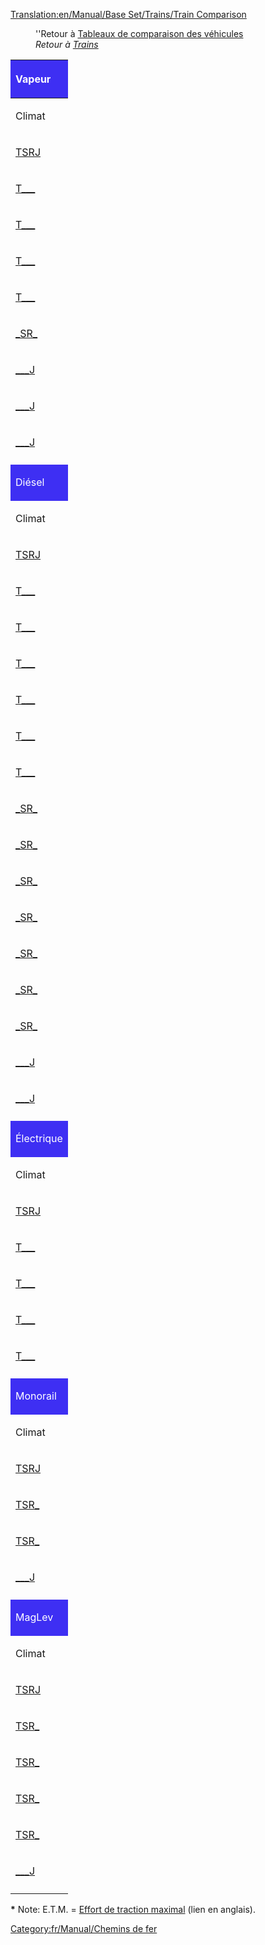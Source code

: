 [[Translation:en/Manual/Base Set/Trains/Train Comparison]]


:''Retour à [[fr/Manual/Base Set/Tableaux de comparaison des véhicules|Tableaux de comparaison des véhicules]]
:''Retour à [[fr/Manual/Trains|Trains]]''

{|bgcolor="white" border=1 style="width=100%"
!colspan="11" style="background: #3e2ff3; color: white;" align="left" |Vapeur
|- style="background: #ffdead"
!Climat
!Nom de modèle
!Coût
!Vitesse
!Poids
!Puissance
!E.T.M.*
!Coût d'entretien / an
!Conçu en
!Durée de vie
!Capacité
|- style="font-size: 90%; background: #ffdead; text-align: center"
|[[fr/Manual/Base Set/TSRJ|TSRJ]]
|Nom original TTD
|£ ($)
|km/h (mph)
|t
|cv (kW)
|kN
|£ / an ($ / an)
|année
|années
|
|- align="center"
|[[fr/Manual/Base Set/TSRJ|T___]]
|style="background: #ccffcc" align="left"|[[File:en/Manual/Base Set/Trains/Kirbypaultank.png|Kirby Paul Tank Engine]] [[fr/Manual/Base Set/Trains/Kirby Paul Tank|Collet Pannier Tank (Kirby Paul Tank)]]
|style="background: #ccccff" |8 203 (16 406)
|style="background: #ffffcc" |64 (40)
|style="background: #ff9999" |47
|style="background: #ffffcc" |300 (224)
|style="background: #ffffcc" |139
|style="background: #ccccff" |820 (1 640)
|style="background: #ccffcc" |1925
|style="background: #ccffcc" |15
|style="background: #ff9999" |N/A
|- align="center"
|[[fr/Manual/Base Set/TSRJ|T___]]
|style="background: #ccffcc" align="left"|[[File:en/Manual/Base Set/Trains/Chaneyjubilee.png|Chaney "Jubilee" Engine]] [[fr/Manual/Base Set/Trains/Chaney 'Jubilee'|Stanier 'Jubilee (Chaney "Jubilee")]]
|style="background: #ccccff" |15 234 (30 468)
|style="background: #ffffcc" |112 (70)
|style="background: #ff9999" |131
|style="background: #ffffcc" |1000 (746)
|style="background: #ffffcc" |388
|style="background: #ccccff" |1 968 (3 936)
|style="background: #ccffcc" |1934
|style="background: #ccffcc" |21
|style="background: #ff9999" |N/A
|- align="center"
|[[fr/Manual/Base Set/TSRJ|T___]]
|style="background: #ccffcc" align="left"|[[File:en/Manual/Base Set/Trains/Ginzua4.png|Ginzu "A4" Engine]] [[fr/Manual/Base Set/Trains/Ginzu 'A4'|Gresley 'A4' (Ginzu "A4")]]
|style="background: #ccccff" |22 265 (44 530)
|style="background: #ffffcc" |128 (80)
|style="background: #ff9999" |162
|style="background: #ffffcc" |1200 (895)
|style="background: #ffffcc" |480
|style="background: #ccccff" |2 296 (4 592)
|style="background: #ccffcc" |1935
|style="background: #ccffcc" |20
|style="background: #ff9999" |N/A
|- align="center"
|[[fr/Manual/Base Set/TSRJ|T___]]
|style="background: #ccffcc" align="left"|[[File:en/Manual/Base Set/Trains/Sh8p.png|SH "8P" Engine]] [[fr/Manual/Base Set/Trains/SH '8P'|BR '8P' (SH "8P")]]
|style="background: #ccccff" |25 781 (51 562)
|style="background: #ffffcc" |144 (90)
|style="background: #ff9999" |170
|style="background: #ffffcc" |1600 (1193)
|style="background: #ffffcc" |504
|style="background: #ccccff" |2 132 (4 264)
|style="background: #ccffcc" |1954
|style="background: #ccffcc" |23
|style="background: #ff9999" |N/A
|- align="center"
|[[fr/Manual/Base Set/TSRJ|_SR_]]
|style="background: #ccffcc" align="left"|[[File:en/Manual/Base Set/Trains/Wills280.png|Wills 2-8-0 Engine]] [[fr/Manual/Base Set/Trains/Wills 2-8-0|Wills 2-8-0]]
|style="background: #ccccff" |16 406 (32 812)
|style="background: #ffffcc" |88 (55)
|style="background: #ff9999" |145
|style="background: #ffffcc" |1100 (820)
|style="background: #ffffcc" |430
|style="background: #ccccff" |2 132 (4 264)
|style="background: #ccffcc" |1945
|style="background: #ccffcc" |21
|style="background: #ff9999" |N/A
|- align="center"
|[[fr/Manual/Base Set/TSRJ|___J]]
|style="background: #ccffcc" align="left"|[[File:en/Manual/Base Set/Trains/Ploddyphutchoochoo.png|Ploddyphut Choo-Choo Engine]] [[fr/Manual/Base Set/Trains/Ploddyphut Choo-Choo|Ploddyphut Choo-Choo]]
|style="background: #ccccff" |11 718 (23 514)
|style="background: #ffffcc" |72 (45)
|style="background: #ff9999" |85
|style="background: #ffffcc" |400 (298)
|style="background: #ffffcc" |252
|style="background: #ccccff" |1 476 (2 952)
|style="background: #ccffcc" |1946
|style="background: #ccffcc" |20
|style="background: #ff9999" |N/A
|- align="center"
|[[fr/Manual/Base Set/TSRJ|___J]]
|style="background: #ccffcc" align="left"|[[File:en/Manual/Base Set/Trains/Powernautchoochoo.png|Powernaut Choo-Choo Engine]] [[fr/Manual/Base Set/Trains/Powernaut Choo-Choo|Powernaut Choo-Choo]]
|style="background: #ccccff" |17 578 (35 270)
|style="background: #ffffcc" |96 (60)
|style="background: #ff9999" |130
|style="background: #ffffcc" |900 (671)
|style="background: #ffffcc" |385
|style="background: #ccccff" |2 132 (4 264)
|style="background: #ccffcc" |1952
|style="background: #ccffcc" |20
|style="background: #ff9999" |N/A
|- align="center"
|[[fr/Manual/Base Set/TSRJ|___J]]
|style="background: #ccffcc" align="left"|[[File:en/Manual/Base Set/Trains/Mightymoverchoochoo.png|Might Mover Choo-Choo Engine]] [[fr/Manual/Base Set/Trains/Mightymover Choo-Choo|Mightymover Choo-Choo]]
|style="background: #ccccff" |22 265 (44 676)
|style="background: #ffffcc" |112 (70)
|style="background: #ff9999" |140
|style="background: #ffffcc" |1000 (746)
|style="background: #ffffcc" |415
|style="background: #ccccff" |2 378 (4 756)
|style="background: #ccffcc" |1967
|style="background: #ccffcc" |20
|style="background: #ff9999" |N/A
|-
|
|-
!colspan="11" style="background: #3e2ff3; color: white;" align="left" |Diésel
|- style="background: #ffdead"
!Climat
!Nom du modèle
!Coût
!Vitesse
!Poids
!Puissance
!E.T.M.*
!Coût d'entretien / an
!Conçu en
!Durée de vie
!Capacité
|- style="font-size: 90%; background: #ffdead; text-align: center"
|[[fr/Manual/Base Set/TSRJ|TSRJ]]
|Nom original TTD
|£ ($)
|km/h (mph)
|t
|cv (kW)
|kN
|£ / an ($ / an)
|année
|années
|
|- align="center"
|[[fr/Manual/Base Set/TSRJ|T___]]
|style="background: #ccffcc" align="left"|[[File:en/Manual/Base Set/Trains/Manleymoreldmu.png|Manley-Morel DMU Engine]] [[fr/Manual/Base Set/Trains/Manley-Morel DMU|Metro Cammell DMU (Manley-Morel DMU)]]
|style="background: #ccccff" |12 890 (25 780)
|style="background: #ffffcc" |112 (70)
|style="background: #ff9999" |32
|style="background: #ffffcc" |600 (447)
|style="background: #ffffcc" |95
|style="background: #ccccff" |1 278 (2 556)
|style="background: #ccffcc" |1957
|style="background: #ccffcc" |12
|style="background: #ff9999" |76 pass
|- align="center"
|[[fr/Manual/Base Set/TSRJ|T___]]
|style="background: #ccffcc" align="left"|[[File:en/Manual/Base Set/Trains/Dash.png|"Dash" Engine]] [[fr/Manual/Base Set/Trains/Dash|'Sprinter' ("Dash")]]
|style="background: #ccccff" |16 406 (32 812)
|style="background: #ffffcc" |120 (75)
|style="background: #ff9999" |38
|style="background: #ffffcc" |700 (523)
|style="background: #ffffcc" |112
|style="background: #ccccff" |1 066 (2 132)
|style="background: #ccffcc" |1984
|style="background: #ccffcc" |15
|style="background: #ff9999" |80 pass
|- align="center"
|[[fr/Manual/Base Set/TSRJ|T___]]
|style="background: #ccffcc" align="left"|[[File:en/Manual/Base Set/Trains/Shhendry25.png|SH/Hendry "25" Engine]] [[fr/Manual/Base Set/Trains/Hendry '25'|BR/Sulzer '25' (SH/Hendry "25")]]
|style="background: #ccccff" |17 578 (35 156)
|style="background: #ffffcc" |128 (80)
|style="background: #ff9999" |72
|style="background: #ffffcc" |1250 (932)
|style="background: #ffffcc" |213
|style="background: #ccccff" |1 447 (2 894)
|style="background: #ccffcc" |1962
|style="background: #ccffcc" |18
|style="background: #ff9999" |N/A
|- align="center"
|[[fr/Manual/Base Set/TSRJ|T___]]
|style="background: #ccffcc" align="left"|[[File:en/Manual/Base Set/Trains/Uu37.png|UU "37" Engine]] [[fr/Manual/Base Set/Trains/UU '37'|EE '37' (UU "37")]]
|style="background: #ccccff" |19 921 (39 842)
|style="background: #ffffcc" |144 (90)
|style="background: #ff9999" |101
|style="background: #ffffcc" |1750 (1305)
|style="background: #ffffcc" |299
|style="background: #ccccff" |1 828 (3 656)
|style="background: #ccffcc" |1959
|style="background: #ccffcc" |20
|style="background: #ff9999" |N/A
|- align="center"
|[[fr/Manual/Base Set/TSRJ|T___]]
|style="background: #ccffcc" align="left"|[[File:en/Manual/Base Set/Trains/Floss47.png|Floss "47" Engine]] [[fr/Manual/Base Set/Trains/Floss '47'|Brush '47' (Floss "47")]]
|style="background: #ccccff" |21 093 (42 186)
|style="background: #ffffcc" |160 (100)
|style="background: #ff9999" |112
|style="background: #ffffcc" |2580 (1924)
|style="background: #ffffcc" |332
|style="background: #ccccff" |2 132 (4 264)
|style="background: #ccffcc" |1963
|style="background: #ccffcc" |22
|style="background: #ff9999" |N/A
|- align="center"
|[[fr/Manual/Base Set/TSRJ|T___]]
|style="background: #ccffcc" align="left"|[[File:en/Manual/Base Set/Trains/Sh125.png|SH "125" Engine]] [[fr/Manual/Base Set/Trains/SH '125'|BR 'IC125' (SH "125")]]
|style="background: #ccccff" |23 437 (46 874)
|style="background: #ffffcc" |201 (125)
|style="background: #ff9999" |70
|style="background: #ffffcc" |4500 (3356)
|style="background: #ffffcc" |207
|style="background: #ccccff" |2 894 (5 788)
|style="background: #ccffcc" |1978
|style="background: #ccffcc" |20
|style="background: #ff9999" |8 cour.
|- align="center"
|[[fr/Manual/Base Set/TSRJ|_SR_]]
|style="background: #ccffcc" align="left"|[[File:en/Manual/Base Set/Trains/Mjs250.png|MJS 250 Engine]] [[fr/Manual/Base Set/Trains/MJS250|MJS250]]
|style="background: #ccccff" |9 375 (18 750)
|style="background: #ffffcc" |80 (50)
|style="background: #ff9999" |65
|style="background: #ffffcc" |600 (447)
|style="background: #ffffcc" |192
|style="background: #ccccff" |990 (1 980)
|style="background: #ccffcc" |1955
|style="background: #ccffcc" |22
|style="background: #ff9999" |N/A
|- align="center"
|[[fr/Manual/Base Set/TSRJ|_SR_]]
|style="background: #ccffcc" align="left"|[[File:en/Manual/Base Set/Trains/Kelling3100.png|Kelling 3100 Engine]] [[fr/Manual/Base Set/Trains/Kelling 3100|Kelling 3100]]
|style="background: #ccccff" |21 093 (42 186)
|style="background: #ffffcc" |104 (65)
|style="background: #ff9999" |110
|style="background: #ffffcc" |1500 (1119)
|style="background: #ffffcc" |326
|style="background: #ccccff" |1 599 (3 198)
|style="background: #ccffcc" |1958
|style="background: #ccffcc" |22
|style="background: #ff9999" |N/A
|- align="center"
|[[fr/Manual/Base Set/TSRJ|_SR_]]
|style="background: #ccffcc" align="left"|[[File:en/Manual/Base Set/Trains/Centennial.png|Centennial Engine]] [[fr/Manual/Base Set/Trains/Centennial|Centennial]]
|style="background: #ccccff" |35 156 (70 312)
|style="background: #ffffcc" |112 (70)
|style="background: #ff9999" |207
|style="background: #ffffcc" |6600 (4922)
|style="background: #ffffcc" |614
|style="background: #ccccff" |2 361 (4 722)
|style="background: #ccffcc" |1972
|style="background: #ccffcc" |22
|style="background: #ff9999" |N/A
|- align="center"
|[[fr/Manual/Base Set/TSRJ|_SR_]]
|style="background: #ccffcc" align="left"|[[File:en/Manual/Base Set/Trains/Cs4000.png|CS4000 Engine]] [[fr/Manual/Base Set/Trains/CS4000|CS4000]]
|style="background: #ccccff" |26 953 (53 906)
|style="background: #ffffcc" |96 (60)
|style="background: #ff9999" |150
|style="background: #ffffcc" |4000 (2983)
|style="background: #ffffcc" |445
|style="background: #ccccff" |2 956 (5 912)
|style="background: #ccffcc" |1962
|style="background: #ccffcc" |20
|style="background: #ff9999" |N/A
|- align="center"
|[[fr/Manual/Base Set/TSRJ|_SR_]]
|style="background: #ccffcc" align="left"|[[File:en/Manual/Base Set/Trains/Cs2400.png|CS2400 Engine]] [[fr/Manual/Base Set/Trains/CS2400|CS2400]]
|style="background: #ccccff" |18 750 (37 500)
|style="background: #ffffcc" |112 (70)
|style="background: #ff9999" |120
|style="background: #ffffcc" |2400 (1790)
|style="background: #ffffcc" |356
|style="background: #ccccff" |1 599 (3 198)
|style="background: #ccffcc" |1965
|style="background: #ccffcc" |20
|style="background: #ff9999" |N/A
|- align="center"
|[[fr/Manual/Base Set/TSRJ|_SR_]]
|style="background: #ccffcc" align="left"|[[File:en/Manual/Base Set/Trains/Mjs1000.png|MJS 1000 Engine]] [[fr/Manual/Base Set/Trains/MJS 1000|MJS 1000]]
|style="background: #ccccff" |24 609 (49 218)
|style="background: #ffffcc" |104 (65)
|style="background: #ff9999" |120
|style="background: #ffffcc" |2200 (1641)
|style="background: #ffffcc" |356
|style="background: #ccccff" |2 208 (4 416)
|style="background: #ccffcc" |1965
|style="background: #ccffcc" |22
|style="background: #ff9999" |N/A
|- align="center"
|[[fr/Manual/Base Set/TSRJ|_SR_]]
|style="background: #ccffcc" align="left"|[[File:en/Manual/Base Set/Trains/Turnerturbo.png|Turner Turbo]] [[fr/Manual/Base Set/Trains/Turner Turbo|Turner Turbo]]
|style="background: #ccccff" |41 014 (82 028)
|style="background: #ffffcc" |160 (100)
|style="background: #ff9999" |190 
|style="background: #ffffcc" |3500 (2610)
|style="background: #ffffcc" |564
|style="background: #ccccff" |3 122 (6 244)
|style="background: #ccffcc" |1977
|style="background: #ccffcc" |22
|style="background: #ff9999" |N/A
|- align="center"
|[[fr/Manual/Base Set/TSRJ|___J]]
|style="background: #ccffcc" align="left"|[[File:en/Manual/Base Set/Trains/Ploddyphutdiesel.png|Ploddyphut Diesel]] [[fr/Manual/Base Set/Trains/Ploddyphut Diesel|Ploddyphut Diesel]]
|style="background: #ccccff" |18 750 (37 622)
|style="background: #ffffcc" |120 (75)
|style="background: #ff9999" |95
|style="background: #ffffcc" |1400 (1044)
|style="background: #ffffcc" |282
|style="background: #ccccff" |1 904 (3 808)
|style="background: #ccffcc" |1972
|style="background: #ccffcc" |20
|style="background: #ff9999" |N/A
|- align="center"
|[[fr/Manual/Base Set/TSRJ|___J]]
|style="background: #ccffcc" align="left"|[[File:en/Manual/Base Set/Trains/Powernautdiesel.png|Powernaut Diesel]] [[fr/Manual/Base Set/Trains/Powernaut Diesel|Powernaut Diesel]]
|style="background: #ccccff" |23 437 (47 028)
|style="background: #ffffcc" |152 (95)
|style="background: #ff9999" |120
|style="background: #ffffcc" |2000 (1491)
|style="background: #ffffcc" |356
|style="background: #ccccff" |2 056 (4 112)
|style="background: #ccffcc" |1978
|style="background: #ccffcc" |20
|style="background: #ff9999" |N/A
|-
|
|-
!colspan="11" style="background: #3e2ff3; color: white;" align="left" |Électrique
|- style="background: #ffdead"
!Climat
!Nom du modèle
!Coût
!Vitesse
!Poids
!Puissance
!E.T.M.*
!Coût d'entretien / an
!Conçu en
!Durée de vie
!Capacité
|- style="font-size: 90%; background: #ffdead; text-align: center"
|[[fr/Manual/Base Set/TSRJ|TSRJ]]
|Nom original TTD
|£ ($)
|km/h (mph)
|t
|cv (kW)
|kN
|£ / an ($ / an)
|année
|années
|
|- align="center"
|[[fr/Manual/Base Set/TSRJ|T___]]
|style="background: #ccffcc" align="left"|[[File:en/Manual/Base Set/Trains/Sh30.png|SH "30" Engine]] [[fr/Manual/Base Set/Trains/SH '30'|BR '86' (SH "30")]]
|style="background: #ccccff" |30 468 (60 936)
|style="background: #ffffcc" |160 (100)
|style="background: #ff9999" |84
|style="background: #ffffcc" |3600 (2685)
|style="background: #ffffcc" |249
|style="background: #ccccff" |2 531 (5 062)
|style="background: #ccffcc" |1965
|style="background: #ccffcc" |23
|style="background: #ff9999" |N/A
|- align="center"
|[[fr/Manual/Base Set/TSRJ|T___]]
|style="background: #ccffcc" align="left"|[[File:en/Manual/Base Set/Trains/Sh40.png|SH "40" Engine]] [[fr/Manual/Base Set/Trains/SH '40'|BR '87' (SH "40")]]
|style="background: #ccccff" |35 156 (70 312)
|style="background: #ffffcc" |177 (110)
|style="background: #ff9999" |82
|style="background: #ffffcc" |5000 (3728)
|style="background: #ffffcc" |243
|style="background: #ccccff" |2 882 (5 764)
|style="background: #ccffcc" |1973
|style="background: #ccffcc" |25
|style="background: #ff9999" |N/A
|- align="center"
|[[fr/Manual/Base Set/TSRJ|T___]]
|style="background: #ccffcc" align="left"|[[File:en/Manual/Base Set/Trains/Tim.png|"T.I.M." Engine]] [[fr/Manual/Base Set/Trains/T.I.M.|'T.G.V.' ("T.I.M.")]]
|style="background: #ccccff" |46 875 (93 750)
|style="background: #ffffcc" |241 (150)
|style="background: #ff9999" |90
|style="background: #ffffcc" |7000 (5220)
|style="background: #ffffcc" |267
|style="background: #ccccff" |3 374 (6 748)
|style="background: #ccffcc" |1984
|style="background: #ccffcc" |25
|style="background: #ff9999" |N/A
|- align="center"
|[[fr/Manual/Base Set/TSRJ|T___]]
|style="background: #ccffcc" align="left"|[[File:en/Manual/Base Set/Trains/Asiastar.png|"Asiastar" Engine]] [[fr/Manual/Base Set/Trains/AsiaStar|'Eurostar' ("AsiaStar")]]
|style="background: #ccccff" |50 390 (100 780)
|style="background: #ffffcc" |265 (165)
|style="background: #ff9999" |94
|style="background: #ffffcc" |8000 (5966)
|style="background: #ffffcc" |279
|style="background: #ccccff" |3 514 (7 028)
|style="background: #ccffcc" |1992
|style="background: #ccffcc" |25
|style="background: #ff9999" |N/A
|-
|
|-
!colspan="11" style="background: #3e2ff3; color: white;" align="left" |Monorail
|- style="background: #ffdead"
!Climat
!Nom du modèle
!Coût
!Vitesse
!Poids
!Puissance
!E.T.M.*
!Coût d'entretien / an
!Conçu en
!Durée de vie
!Capacité
|- style="font-size: 90%; background: #ffdead; text-align: center"
|[[fr/Manual/Base Set/TSRJ|TSRJ]]
|Nom original TTD
|£ ($)
|km/h (mph)
|t
|cv (kW)
|kN
|£ / an ($ / an)
|année
|années
|
|- align="center"
|[[fr/Manual/Base Set/TSRJ|TSR_]]
|style="background: #ccffcc" align="left"|[[File:en/Manual/Base Set/Trains/X2001.png|X2001 Monorail Engine]] [[fr/Manual/Base Set/Trains/X2001|'X2001']]
|style="background: #ccccff" |60 937 (121 874)
|style="background: #ffffcc" |305 (190)
|style="background: #ff9999" |95
|style="background: #ffffcc" |9000 (6711)
|style="background: #ffffcc" |282
|style="background: #ccccff" |3 234 (6 468)
|style="background: #ccffcc" |1999
|style="background: #ccffcc" |20
|style="background: #ff9999" |N/A
|- align="center"
|[[fr/Manual/Base Set/TSRJ|TSR_]]
|style="background: #ccffcc" align="left"|[[File:en/Manual/Base Set/Trains/Millenniumz1.png|Milennium 'Z1' Monorail Engine]] [[fr/Manual/Base Set/Trains/Millennium Z1|'Millennium Z1']]
|style="background: #ccccff" |70 312 (140 624)
|style="background: #ffffcc" |336 (210)
|style="background: #ff9999" |170
|style="background: #ffffcc" |10000 (7457)
|style="background: #ffffcc" |504
|style="background: #ccccff" |3 374 (6 748)
|style="background: #ccffcc" |2005
|style="background: #ccffcc" |20
|style="background: #ff9999" |25 pass
|- align="center"
|[[fr/Manual/Base Set/TSRJ|___J]]
|style="background: #ccffcc" align="left"|[[File:en/Manual/Base Set/Trains/Wizzowowz99.png|Wizzowow 'Z99' Monorail Engine]] [[fr/Manual/Base Set/Trains/Wizzowow Z99|Wizzowow Z99]]
|style="background: #ccccff" |62 109 (124 626)
|style="background: #ffffcc" |321 (200)
|style="background: #ff9999" |95
|style="background: #ffffcc" |5000 (3728)
|style="background: #ffffcc" |282
|style="background: #ccccff" |3 234 (6 468)
|style="background: #ccffcc" |1999
|style="background: #ccffcc" |20
|style="background: #ff9999" |N/A
|-
|
|-
!colspan="11" style="background: #3e2ff3; color: white;" align="left" |MagLev
|- style="background: #ffdead"
!Climat
!Nom du modèle
!Coût
!Vitesse
!Poids
!Puissance
!E.T.M.*
!Coût d'entretien / an
!Conçu en
!Durée de vie
!Capacité
|- style="font-size: 90%; background: #ffdead; text-align: center"
|[[fr/Manual/Base Set/TSRJ|TSRJ]]
|Nom original TTD
|£ ($)
|km/h (mph)
|t
|cv (kW)
|kN
|£ / an ($ / an)
|année
|années
|
|- align="center"
|[[fr/Manual/Base Set/TSRJ|TSR_]]
|style="background: #ccffcc" align="left"|[[File:en/Manual/Base Set/Trains/Lev1leviathan.png|MagLev Engine 1: Leviathan]] [[fr/Manual/Base Set/Trains/'Leviathan' niveau 1|'Leviathan' niveau 1]]
|style="background: #ccccff" |82 031 (164 062)
|style="background: #ffffcc" |402 (251)
|style="background: #ff9999" |105
|style="background: #ffffcc" |10000 (7457)
|style="background: #ffffcc" |311
|style="background: #ccccff" |3 515 (7 030)
|style="background: #ccffcc" |2020
|style="background: #ccffcc" |20
|style="background: #ff9999" |N/A
|- align="center"
|[[fr/Manual/Base Set/TSRJ|TSR_]]
|style="background: #ccffcc" align="left"|[[File:en/Manual/Base Set/Trains/Lev2cyclops.png|MagLev Engine 2: Cyclops]] [[fr/Manual/Base Set/Trains/'Cyclops' niveau 2|'Cyclops' niveau 2]]
|style="background: #ccccff" |86 718 (173 436)
|style="background: #ffffcc" |450 (281)
|style="background: #ff9999" |120
|style="background: #ffffcc" |12000 (8948)
|style="background: #ffffcc" |356
|style="background: #ccccff" |3 557 (7 114)
|style="background: #ccffcc" |2028
|style="background: #ccffcc" |20
|style="background: #ff9999" |N/A
|- align="center"
|[[fr/Manual/Base Set/TSRJ|TSR_]]
|style="background: #ccffcc" align="left"|[[File:en/Manual/Base Set/Trains/Lev3pegasus.png|MagLev Engine 3: Pegasus]] [[fr/Manual/Base Set/Trains/'Pegasus' niveau 3|'Pegasus' niveau 3]]
|style="background: #ccccff" |96 093 (192 186)
|style="background: #ffffcc" |480 (300)
|style="background: #ff9999" |130
|style="background: #ffffcc" |15000 (11185)
|style="background: #ffffcc" |385
|style="background: #ccccff" |3 571 (7 142)
|style="background: #ccffcc" |2035
|style="background: #ccffcc" |20
|style="background: #ff9999" |N/A
|- align="center"
|[[fr/Manual/Base Set/TSRJ|TSR_]]
|style="background: #ccffcc" align="left"|[[File:en/Manual/Base Set/Trains/Lev4chimaerarhead.png|MagLev Engine 4: Chimaera (front)]] [[fr/Manual/Base Set/Trains/'Chimaera' niveau 4|'Chimaera' niveau 4]]
|style="white-space: nowrap; background: #ccccff"|111 328 (222 656)
|style="white-space: nowrap; background: #ffffcc" |643 (402)
|style="background: #ff9999" |300
|style="white-space: nowrap; background: #ffffcc" |20000 (14914)
|style="background: #ffffcc" |890
|style="white-space: nowrap; background: #ccccff" |3 584 (7 168)
|style="background: #ccffcc" |2038
|style="background: #ccffcc" |20
|style="background: #ff9999" |N/A
|- align="center"
|[[fr/Manual/Base Set/TSRJ|___J]]
|style="background: #ccffcc" align="left"|[[File:en/Manual/Base Set/Trains/Wizzowowrocketeer.png|Toyland Wizzowow Rocketeer]] [[fr/Manual/Base Set/Trains/Wizzowow Rocketeer|Wizzowow Rocketeer]]
|style="background: #ccccff" |82 031 (164 600)
|style="background: #ffffcc" |482 (300)
|style="background: #ff9999" |120
|style="background: #ffffcc" |10000 (7457)
|style="background: #ffffcc" |356
|style="background: #ccccff" |3 515 (7 030)
|style="background: #ccffcc" |2021
|style="background: #ccffcc" |20
|style="background: #ff9999" |N/A
|-
|}

'''*''' Note: E.T.M. = [http://en.wikipedia.org/wiki/Tractive_force#Maximum_tractive_effort Effort de traction maximal] (lien en anglais).

[[Category:fr/Manual/Chemins de fer]]